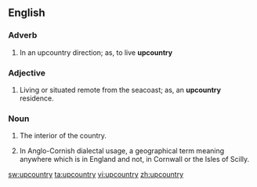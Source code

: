 ==English==

===Adverb===
{{infl|en|adverb}}

# {{colloquial}} In an upcountry direction; as, to live '''upcountry'''

===Adjective===
{{infl|en|adjective}}

# {{colloquial}} Living or situated remote from the seacoast; as, an '''upcountry''' residence.

===Noun===
{{infl|en|noun}}

# {{colloquial}} The interior of the country.
# In Anglo-Cornish dialectal usage, a geographical term meaning anywhere which is in England and not, in Cornwall or the Isles of Scilly. {{fact}}


[[sw:upcountry]]
[[ta:upcountry]]
[[vi:upcountry]]
[[zh:upcountry]]